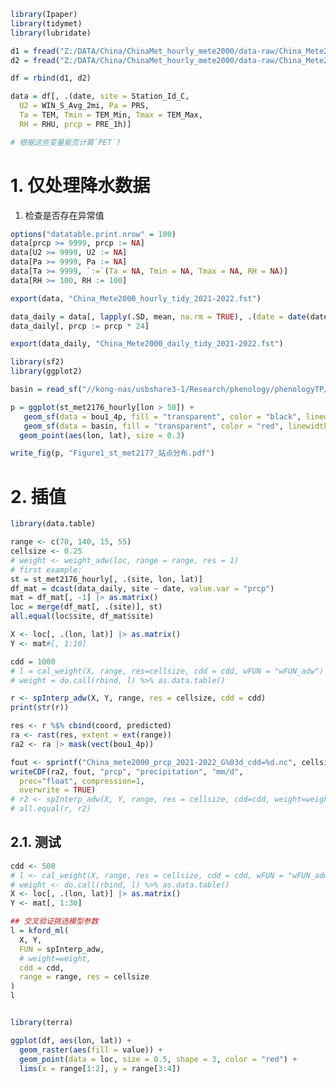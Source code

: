 ```r
library(Ipaper)
library(tidymet)
library(lubridate)
```

```r
d1 = fread("Z:/DATA/China/ChinaMet_hourly_mete2000/data-raw/China_Mete2000_hourly_2021-2021_[20210101Z00,20220106Z23].csv")
d2 = fread("Z:/DATA/China/ChinaMet_hourly_mete2000/data-raw/China_Mete2000_hourly_2022-2022_[20220101Z00,20230106Z23].csv")

df = rbind(d1, d2)

data = df[, .(date, site = Station_Id_C, 
  U2 = WIN_S_Avg_2mi, Pa = PRS, 
  Ta = TEM, Tmin = TEM_Min, Tmax = TEM_Max,
  RH = RHU, prcp = PRE_1h)]

# 根据这些变量能否计算`PET`?
```

# 1. 仅处理降水数据

1. 检查是否存在异常值

```r
options("datatable.print.nrow" = 100)
data[prcp >= 9999, prcp := NA]
data[U2 >= 9999, U2 := NA]
data[Pa >= 9999, Pa := NA]
data[Ta >= 9999, `:=`(Ta = NA, Tmin = NA, Tmax = NA, RH = NA)]
data[RH >= 100, RH := 100]

export(data, "China_Mete2000_hourly_tidy_2021-2022.fst")
```

```r
data_daily = data[, lapply(.SD, mean, na.rm = TRUE), .(date = date(date), site)]
data_daily[, prcp := prcp * 24]

export(data_daily, "China_Mete2000_daily_tidy_2021-2022.fst")
```

```r
library(sf2)
library(ggplot2)

basin = read_sf("//kong-nas/usbshare3-1/Research/phenology/phenologyTP/data-raw/shp/basin_长江.shp")

p = ggplot(st_met2176_hourly[lon > 50]) + 
   geom_sf(data = bou1_4p, fill = "transparent", color = "black", linewidth = 0.2) + 
   geom_sf(data = basin, fill = "transparent", color = "red", linewidth = 0.4) + 
  geom_point(aes(lon, lat), size = 0.3)

write_fig(p, "Figure1_st_met2177_站点分布.pdf")
```

# 2. 插值
```r
library(data.table)

range <- c(70, 140, 15, 55)
cellsize <- 0.25
# weight <- weight_adw(loc, range = range, res = 1)
# first example:
st = st_met2176_hourly[, .(site, lon, lat)]
df_mat = dcast(data_daily, site ~ date, value.var = "prcp")
mat = df_mat[, -1] |> as.matrix()
loc = merge(df_mat[, .(site)], st)
all.equal(loc$site, df_mat$site)

X <- loc[, .(lon, lat)] |> as.matrix()
Y <- mat#[, 1:10]

cdd = 1000
# l = cal_weight(X, range, res=cellsize, cdd = cdd, wFUN = "wFUN_adw")
# weight = do.call(rbind, l) %>% as.data.table()  

r <- spInterp_adw(X, Y, range, res = cellsize, cdd = cdd)
print(str(r))

res <- r %$% cbind(coord, predicted)
ra <- rast(res, extent = ext(range))
ra2 <- ra |> mask(vect(bou1_4p))

fout <- sprintf("China_mete2000_prcp_2021-2022_G%03d_cdd=%d.nc", cellsize * 100, cdd)
writeCDF(ra2, fout, "prcp", "precipitation", "mm/d",
  prec="float", compression=1,
  overwrite = TRUE)
# r2 <- spInterp_adw(X, Y, range, res = cellsize, cdd=cdd, weight=weight)
# all.equal(r, r2)
```

## 2.1. 测试

```r
cdd <- 500
# l <- cal_weight(X, range, res = cellsize, cdd = cdd, wFUN = "wFUN_adw")
# weight <- do.call(rbind, l) %>% as.data.table()
X <- loc[, .(lon, lat)] |> as.matrix()
Y <- mat[, 1:30]

## 交叉验证挑选模型参数
l = kford_ml(
  X, Y,
  FUN = spInterp_adw,
  # weight=weight,
  cdd = cdd, 
  range = range, res = cellsize
)
l
```

```r

```

```r
library(terra)

ggplot(df, aes(lon, lat)) +
  geom_raster(aes(fill = value)) +
  geom_point(data = loc, size = 0.5, shape = 3, color = "red") +
  lims(x = range[1:2], y = range[3:4])
```
